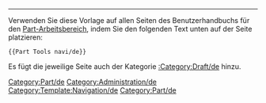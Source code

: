 {{navigation menu 2
|TITLE=[[Part_Workbench/de|Part-Arbeitsbereich]] [[File:Workbench_Part.svg|24px]]
|CONTENT=

* '''Grundkörper:''' [[Part_Box/de|Würfel]], [[Part_Cone/de|Kegel]], [[Part_Cylinder/de|Zylinder]], [[Part_Sphere/de|Kugel]], [[Part_Torus/de|Torus]], [[Part_Primitives/de|Grundelemente]], [[Part_Shapebuilder/de|Shapebuilder]]

----

* '''Objekte ändern:''' [[Part_Boolean/de|Boolesche Operationen]], [[Part_Union/de|Vereinigung]], [[Part_Common/de|Schnitt]], [[Part_Cut/de|Ausschneiden]], [[Part CompJoinFeatures/de|Join features]], [[Part_JoinConnect/de|Connect]], [[Part_JoinEmbed/de|Embed]], [[Part_JoinCutout/de|Cutout]]
* '''Aufteilungswerkzeuge:''' [[Part_BooleanFragments/de|Boolesche Fragmente]], [[Part_SliceApart/de|Slice a part]], [[Part_Slice/de|Slice]], [[Part_XOR/de|XOR]], [[Part_Defeaturing/de|Part Defeaturing]]
* '''Verbund:''' [[Part Compound/de|Erzeuge Verbund]], [[Part_ExplodeCompound/de|Verbund auflösen]], [[Part Compound‏‎Filter/de|Compound Filter]]; [[Part_Extrude/de|Extrudieren]], [[Part_Fillet/de|Kanten abrunden]], [[Part_Revolve/de|Drehen]], [[Part_Section/de|Schnitt]], [[Part_SectionCross/de|Schnitte...]], [[Part_Chamfer/de|Abschrägen]], [[Part_Mirror/de|Spiegelung]], [[Part_RuledSurface/de|Ruled Surface]], [[Part_Sweep/de|Sweep]], [[Part_Loft/de|Loft]]
* '''Offset-Werkzeuge:''' [[Part_Offset/de|3D Offset]], [[Part_Offset2D/de|2D Offset]], [[Part_Thickness/de|Dicke]], [[Part_ProjectionOnSurface/de|Projection on surface]]

----

* '''Weitere Werkzeuge:''' [[Part_Import/de|Import CAD]], [[Part_Export/de|Export CAD]], [[Part_ShapeFromMesh/de|Form aus Dreiecksnetz erstellen]], [[Part_MakeSolid/de|Festkörper erzeugen]], [[Part_ReverseShape/de|Formen umkehren]], [[Part_SimpleCopy/de|Einfache Kopie erstellen]], [[Part_RefineShape/de|Form aufbereiten]], [[Part_CheckGeometry/de|Geometrie überprüfen]], [[Part_EditAttachment/de|Attachment]]
}}<includeonly>[[Category:Part/de]]</includeonly><noinclude>

----

Verwenden Sie diese Vorlage auf allen Seiten des Benutzerhandbuchs für den [[Part Workbench/de|Part-Arbeitsbereich]], indem Sie den folgenden Text unten auf der Seite platzieren:
 <nowiki>{{Part Tools navi/de}}</nowiki>

Es fügt die jeweilige Seite auch der Kategorie [[:Category:Draft/de]] hinzu.
[[Category:Administration/de]]
[[Category:Template:Navigation/de]]
[[Category:Part/de]]
</noinclude>